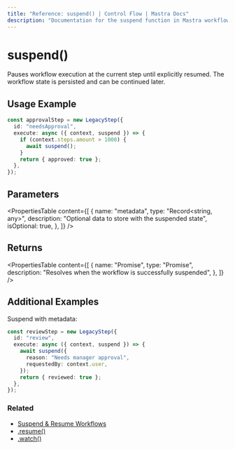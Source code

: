 ```yaml
---
title: "Reference: suspend() | Control Flow | Mastra Docs"
description: "Documentation for the suspend function in Mastra workflows, which pauses execution until resumed."
---
```


# suspend()

Pauses workflow execution at the current step until explicitly resumed. The workflow state is persisted and can be continued later.

## Usage Example

```typescript
const approvalStep = new LegacyStep({
  id: "needsApproval",
  execute: async ({ context, suspend }) => {
    if (context.steps.amount > 1000) {
      await suspend();
    }
    return { approved: true };
  },
});
```

## Parameters

<PropertiesTable
  content={[
    {
      name: "metadata",
      type: "Record<string, any>",
      description: "Optional data to store with the suspended state",
      isOptional: true,
    },
  ]}
/>

## Returns

<PropertiesTable
  content={[
    {
      name: "Promise<void>",
      type: "Promise",
      description: "Resolves when the workflow is successfully suspended",
    },
  ]}
/>

## Additional Examples

Suspend with metadata:

```typescript
const reviewStep = new LegacyStep({
  id: "review",
  execute: async ({ context, suspend }) => {
    await suspend({
      reason: "Needs manager approval",
      requestedBy: context.user,
    });
    return { reviewed: true };
  },
});
```

### Related

- [Suspend & Resume Workflows](../../docs/workflows-legacy/suspend-and-resume.mdx)
- [.resume()](./resume.mdx)
- [.watch()](./watch.mdx)